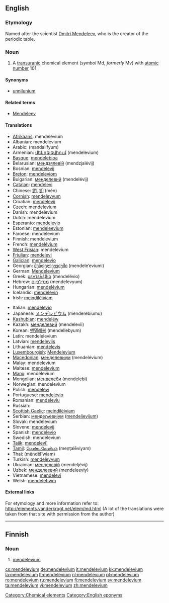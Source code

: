 {{also|Mendelevium}}
==English==
{{elements|Md|fermium|Fm|nobelium|No}}

===Etymology===
Named after the scientist [[w:Dmitri Mendeleev|Dmitri Mendeleev]], who is the creator of the periodic table.

===Noun===
{{en-noun|-}}
{{wikipedia}}

# A [[transuranic]] chemical element (''symbol'' Md, ''formerly'' Mv) with [[atomic number]] 101.

====Synonyms====
* [[unnilunium]]

====Related terms====
* [[w:Dmitri Mendeleev|Mendeleev]]

====Translations====
{{top}}
* [[Afrikaans]]: mendelevium
* Albanian: mendelevium
* Arabic: {{Arab|[[مندلفيوم]]}} (mandalífyum) {{m}}
* Armenian: [[մենդելեվիում]] (mendelevium)
* [[Basque]]: [[mendelebioa]]
* Belarusian: [[мендзялевiй]] (mendzjalévij) {{m}}
* Bosnian: [[mendelevij]]
* [[Breton]]: [[mendeleviom]]
* Bulgarian: [[менделевий]] (mendelévij) {{m}}
* [[Catalan]]: [[mendelevi]]
* Chinese: [[鍆]], [[钔]] (mén)
* [[Cornish]]: [[mendelevyum]]
* Croatian: [[mendelevij]]
* Czech: mendelevium
* Danish: mendelevium
* Dutch: mendelevium {{n}}
* Esperanto: [[mendelevio]]
* Estonian: [[mendeleevium]]
* Faroese: mendelevium
* Finnish: mendelevium
* French: [[mendélévium]] {{m}}
* [[West Frisian]]: mendelevium
* [[Friulian]]: [[mendelevi]]
* [[Galician]]: [[mendelevio]]
* Georgian: [[მენდელეევიუმი]] (mendele’eviumi)
* German: [[Mendelevium]] {{n}}
* Greek: [[μεντελέβιο]] (mendelévio) {{n}}
* Hebrew: [[מנדלביום]] (mendelevyum)
* Hungarian: [[mendelévium]]
* Icelandic: [[mendelevín]]
* Irish: [[meindiléiviam]]
{{mid}}
* Italian: [[mendelevio]] {{m}}
* Japanese: [[メンデレビウム]] (menderebiumu)
* [[Kashubian]]: [[mendeléw]]
* Kazakh: [[менделевий]] (mendelevii)
* Korean: [[멘델레븀]] (mendellebyum)
* Latin: mendelelevium
* Latvian: [[mendelevijs]]
* Lithuanian: [[mendelevis]]
* [[Luxembourgish]]: [[Mendelevium]]
* [[Macedonian]]: [[менделевиум]] (mendelévium) {{m}}
* Malay: mendelevium
* Maltese: [[mendelevjum]]
* [[Manx]]: mendelevium
* Mongolian: [[менделеби]] (mendelebi)
* Norwegian: mendelevium
* Polish: [[mendelew]] {{m}}
* Portuguese: [[mendelévio]] {{m}}
* Romanian: [[mendeleviu]] {{n}}
* Russian: {{t|ru|менделевий|tr=mendelévij|m}}
* [[Scottish Gaelic]]: [[meindilèiviam]]
* Serbian: [[мендељевиjум]] ([[mendeljevijum]]) {{m}}
* Slovak: mendelevium
* Slovene: [[mendelevij]] {{m}}
* Spanish: [[mendelevio]] {{m}}
* Swedish: mendelevium
* [[Tajik]]: [[mendelevi']]
* [[Tamil]]: [[மெண்டலேவியம்]] (meņţalēviyam)
* Thai: {{Thai|[[เมนเดลีเวียม]]}} (mēndēlīwiam)
* Turkish: [[mendelevyum]]
* Ukrainian: [[менделєвiй]] (mendeljévij) {{m}}
* Uzbek: [[менделеевий]] (mendeleeviy)
* Vietnamese: [[menđelevi]]
* Welsh: [[mendelefiwm]]
{{bottom}}

====External links====
For etymology and more information refer to:
http://elements.vanderkrogt.net/elem/md.html
(A lot of the translations were taken from that site with permission from the author)

<!--SOED-->

[[Category:Chemical elements]]
[[Category:English eponyms]]

----

==Finnish==
{{wikipedia|lang=fi}}

===Noun===
{{fi-noun}}

# {{element|lang=fi}} [[#English|mendelevium]]

[[cs:mendelevium]]
[[de:mendelevium]]
[[it:mendelevium]]
[[kk:mendelevium]]
[[la:mendelevium]]
[[lt:mendelevium]]
[[nl:mendelevium]]
[[pl:mendelevium]]
[[ro:mendelevium]]
[[ru:mendelevium]]
[[fi:mendelevium]]
[[sv:mendelevium]]
[[ta:mendelevium]]
[[vi:mendelevium]]
[[zh:mendelevium]]